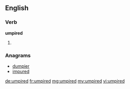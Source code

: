 ==English==

===Verb===
'''umpired'''

# {{past of|umpire}}

===Anagrams===
* [[dumpier#English|dumpier]]
* [[impured#English|impured]]

[[de:umpired]]
[[fr:umpired]]
[[mg:umpired]]
[[my:umpired]]
[[vi:umpired]]